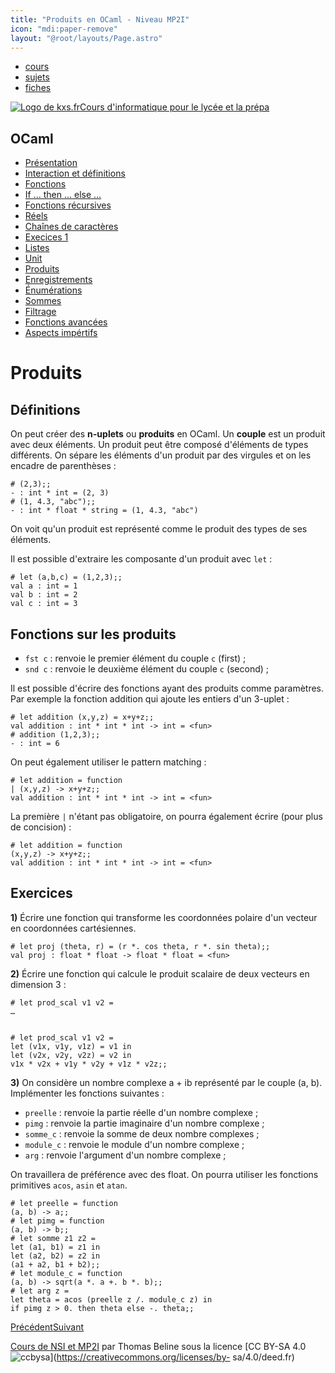 ```yaml
---
title: "Produits en OCaml - Niveau MP2I"
icon: "mdi:paper-remove"
layout: "@root/layouts/Page.astro"
---
```


  * [cours](https://kxs.fr/cours/)
  * [sujets](https://kxs.fr/sujets/)
  * [fiches](https://kxs.fr/fiches/)

[![Logo de kxs.fr](/img/logo.svg)](https://kxs.fr/)[Cours d'informatique pour
le lycée et la prépa](https://kxs.fr/cours/)

## OCaml

  * [Présentation](.)
  * [Interaction et définitions](interaction-definition)
  * [Fonctions](fonctions)
  * [If … then … else …](if-then-else)
  * [Fonctions récursives](fonctions-recursives)
  * [Réels](reels)
  * [Chaînes de caractères](string)
  * [Execices 1](exercices-1)
  * [Listes](listes)
  * [Unit](unit)
  * [Produits](produits)
  * [Enregistrements](enregistrements)
  * [Énumérations](enumerations)
  * [Sommes](sommes)
  * [Filtrage](filtrage)
  * [Fonctions avancées](fonctions-avancees)
  * [Aspects impértifs](aspects-imperatifs)

# Produits

## Définitions

On peut créer des **n-uplets** ou **produits** en OCaml. Un **couple** est un
produit avec deux éléments. Un produit peut être composé d'éléments de types
différents. On sépare les éléments d'un produit par des virgules et on les
encadre de parenthèses :

    
    
    # (2,3);;
    - : int * int = (2, 3)
    # (1, 4.3, "abc");;
    - : int * float * string = (1, 4.3, "abc")

On voit qu'un produit est représenté comme le produit des types de ses
éléments.

Il est possible d'extraire les composante d'un produit avec `let` :

    
    
    # let (a,b,c) = (1,2,3);;
    val a : int = 1
    val b : int = 2
    val c : int = 3

## Fonctions sur les produits

  * `fst c` : renvoie le premier élément du couple `c` (first) ;
  * `snd c` : renvoie le deuxième élément du couple `c` (second) ;

Il est possible d'écrire des fonctions ayant des produits comme paramètres.
Par exemple la fonction addition qui ajoute les entiers d'un 3-uplet :

    
    
    # let addition (x,y,z) = x+y+z;;
    val addition : int * int * int -> int = <fun>
    # addition (1,2,3);;
    - : int = 6

On peut également utiliser le pattern matching :

    
    
    # let addition = function
    | (x,y,z) -> x+y+z;;
    val addition : int * int * int -> int = <fun>

La première `|` n'étant pas obligatoire, on pourra également écrire (pour plus
de concision) :

    
    
    # let addition = function
    (x,y,z) -> x+y+z;;
    val addition : int * int * int -> int = <fun>

## Exercices

**1)** Écrire une fonction qui transforme les coordonnées polaire d'un vecteur
en coordonnées cartésiennes.

    
    
    # let proj (theta, r) = (r *. cos theta, r *. sin theta);;
    val proj : float * float -> float * float = <fun>

**2)** Écrire une fonction qui calcule le produit scalaire de deux vecteurs en
dimension 3 :

    
    
    # let prod_scal v1 v2 =
    …
    
    
    # let prod_scal v1 v2 =
    let (v1x, v1y, v1z) = v1 in
    let (v2x, v2y, v2z) = v2 in
    v1x * v2x + v1y * v2y + v1z * v2z;;

**3)** On considère un nombre complexe a + ib représenté par le couple (a, b).
Implémenter les fonctions suivantes :

  * `preelle` : renvoie la partie réelle d'un nombre complexe ;
  * `pimg` : renvoie la partie imaginaire d'un nombre complexe ;
  * `somme_c` : renvoie la somme de deux nombre complexes ;
  * `module_c` : renvoie le module d'un nombre complexe ;
  * `arg` : renvoie l'argument d'un nombre complexe ;

On travaillera de préférence avec des float. On pourra utiliser les fonctions
primitives `acos`, `asin` et `atan`.

    
    
    # let preelle = function
    (a, b) -> a;; 
    # let pimg = function
    (a, b) -> b;; 
    # let somme z1 z2 =
    let (a1, b1) = z1 in
    let (a2, b2) = z2 in
    (a1 + a2, b1 + b2);;
    # let module_c = function
    (a, b) -> sqrt(a *. a +. b *. b);;
    # let arg z =
    let theta = acos (preelle z /. module_c z) in
    if pimg z > 0. then theta else -. theta;;

[Précédent](unit)[Suivant](enregistrements)

[Cours de NSI et MP2I](https://kxs.fr/cours/) par Thomas Beline sous la
licence [CC BY-SA 4.0
![ccbysa](/img/ccbysa.svg)](https://creativecommons.org/licenses/by-
sa/4.0/deed.fr)


